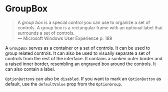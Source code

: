 

<Meta of={GroupBoxStories} />

# GroupBox

<blockquote>
  A <em>group box</em> is a special control you can use to organize a set of controls. A group box is a rectangular frame with an optional label that surrounds a set of controls. 

  <footer>— Microsoft Windows User Experience p. 189</footer>
</blockquote>

A `GroupBox` serves as a container or a set of controls. It can be used to group related controls. It can also be used to visually separate a set of controls from the rest of the interface. It contains a sunken outer border and a raised inner border, resembling an engraved box around the controls. It can also contain a label.

<Canvas of={GroupBoxStories.Default} />

`OptionButton`s can also be `disabled`. If you want to mark an `OptionButton` as default, use the `defaultValue` prop from the `OptionGroup`.

<Canvas of={GroupBoxStories.Disabled} />
